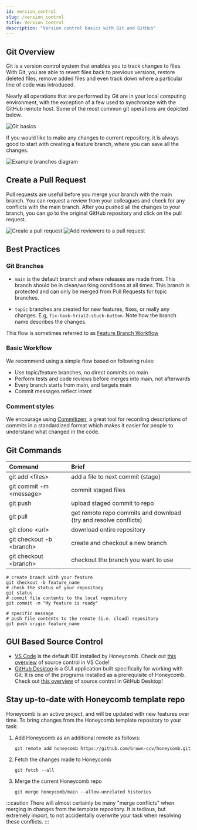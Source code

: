 ---
id: version_control
slug: /version_control
title: Version Control
description: "Version control basics with Git and GitHub"
---


## Git Overview

Git is a version control system that enables you to track changes to files. With Git, you are able to revert files back to previous versions, restore deleted files, remove added files and even track down where a particular line of code was introduced.

Nearly all operations that are performed by Git are in your local computing environment, with the exception of a few used to synchronize with the GitHub remote host. Some of the most common git operations are depicted below.

<img
  src={gitBasics}
  alt="Git basics"
/>

If you would like to make any changes to current repository, it is always good to start with creating a feature branch, where you can save all the changes.

<img
  src={gitBranch}
  alt="Example branches diagram"
/>

## Create a Pull Request

Pull requests are useful before you merge your branch with the main branch. You can request a review from your colleagues and check for any conflicts with the main branch. After you pushed all the changes to your branch, you can go to the original GitHub repository and click on the pull request.

<img
  src={createPR}
  alt="Create a pull request"
/>
<img
  src={addReviewers}
  alt="Add reviewers to a pull request"
/>

## Best Practices

### Git Branches

- `main` is the default branch and where releases are made from. This branch should be in clean/working conditions at all times. This branch is protected and can only be merged from Pull Requests for topic branches.

- `topic` branches are created for new features, fixes, or really any changes. E.g, `fix-task-trial2-stuck-button`. Note how the branch name describes the changes.

This flow is sometimes referred to as [Feature Branch Workflow](https://docs.gitlab.com/ee/gitlab-basics/feature_branch_workflow.html)

### Basic Workflow

We recommend using a simple flow based on following rules:

- Use topic/feature branches, no direct commits on main
- Perform tests and code reviews before merges into main, not afterwards
- Every branch starts from main, and targets main
- Commit messages reflect intent

### Comment styles

We encourage using [Commitizen](http://commitizen.github.io/cz-cli/), a great tool for recording descriptions of commits in a standardized format which makes it easier for people to understand what changed in the code.

## Git Commands

| Command                        | Brief                                                              |
| :----------------------------- | :----------------------------------------------------------------- |
| git add &lt;files&gt;          | add a file to next commit \(stage\)                                |
| git commit -m &lt;message&gt;  | commit staged files                                                |
| git push                       | upload staged commit to repo                                       |
| git pull                       | get remote repo commits and download \(try and resolve conflicts\) |
| git clone &lt;url&gt;          | download entire repository                                         |
| git checkout -b &lt;branch&gt; | create and checkout a new branch                                   |
| git checkout &lt;branch&gt;    | checkout the branch you want to use                                |

```shell
# create branch with your feature
git checkout -b feature_name
# check the status of your repositoey
git status
# commit file contents to the local repository
git commit -m "My feature is ready"

# specific message
# push file contents to the remote (i.e. cloud) repository
git push origin feature_name
```

## GUI Based Source Control

- [VS Code](https://code.visualstudio.com/) is the default IDE installed by Honeycomb. Check out [this overview](https://code.visualstudio.com/docs/sourcecontrol/overview) of source control in VS Code!
- [GitHub Desktop](https://desktop.github.com/) is a GUI application built specifically for working with Git. It is one of the programs installed as a prerequisite of Honeycomb. Check out [this overview](https://docs.github.com/en/desktop/contributing-and-collaborating-using-github-desktop) of source control in GitHub Desktop!

## Stay up-to-date with Honeycomb template repo

Honeycomb is an active project, and will be updated with new features over time. To bring changes from the Honeycomb template repository to your task:

1. Add Honeycomb as an additional remote as follows:

   ```shell
   git remote add honeycomb https://github.com/brown-ccv/honeycomb.git
   ```

2. Fetch the changes made to Honeycomb

   ```shell
   git fetch --all
   ```

3. Merge the current Honeycomb repo

   ```shell
   git merge honeycomb/main --allow-unrelated histories
   ```

:::caution
There will almost certainly be many "merge conflicts" when merging in changes from the template repository. It is tedious, but extremely import, to not accidentally overwrite your task when resolving these conflicts.
:::
